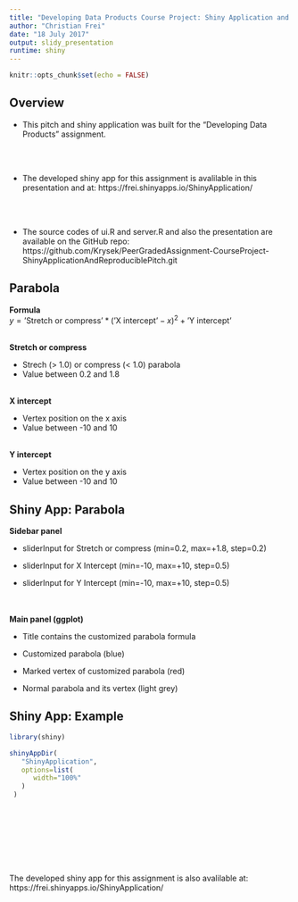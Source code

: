 ```yaml
---
title: "Developing Data Products Course Project: Shiny Application and Reproducible Pitch"
author: "Christian Frei"
date: "18 July 2017"
output: slidy_presentation
runtime: shiny
---
```


```r
knitr::opts_chunk$set(echo = FALSE)
```

## Overview

* This pitch and shiny application was built for the "Developing Data Products" assignment.

<br /><br />

* The developed shiny app for this assignment is avalilable in this presentation and at: https://frei.shinyapps.io/ShinyApplication/

<br /><br />

* The source codes of ui.R and server.R and also the presentation are available on the GitHub repo: 
https://github.com/Krysek/PeerGradedAssignment-CourseProject-ShinyApplicationAndReproduciblePitch.git

## Parabola

**Formula**
<br />$y = \text{'Stretch or compress'} * (\text{'X intercept'} - x)^2 + \text{'Y intercept'}$

<br />
**Stretch or compress**

* Strech (> 1.0) or compress (< 1.0) parabola
* Value between 0.2 and 1.8

<br />
**X intercept**

* Vertex position on the x axis
* Value between -10 and 10

<br />
**Y intercept**

* Vertex position on the y axis
* Value between -10 and 10

## Shiny App: Parabola
**Sidebar panel**

* sliderInput for Stretch or compress (min=0.2, max=+1.8, step=0.2)

* sliderInput for X Intercept (min=-10, max=+10, step=0.5)

* sliderInput for Y Intercept (min=-10, max=+10, step=0.5)

<br /><br />
**Main panel (ggplot)**

* Title contains the customized parabola formula

* Customized parabola (blue)

* Marked vertex of customized parabola (red)

* Normal parabola and its vertex (light grey)

## Shiny App: Example

```r
library(shiny)

shinyAppDir(
   "ShinyApplication",
   options=list(
      width="100%"
   )
 )
```
<br /><br /><br /><br /><br /><br /><br />
The developed shiny app for this assignment is also avalilable at: https://frei.shinyapps.io/ShinyApplication/

